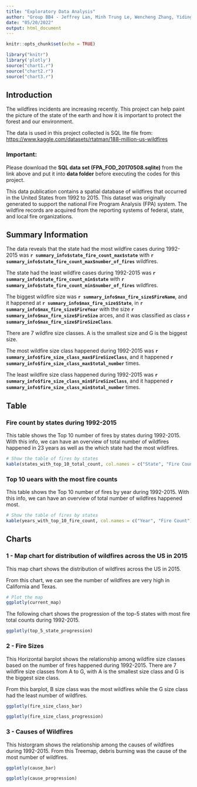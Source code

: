 ```yaml
---
title: "Exploratory Data Analysis"
author: "Group BB4 - Jeffrey Lan, Minh Trung Le, Wencheng Zhang, Yiding Zhang"
date: "05/20/2022"
output: html_document
---
```


```r
knitr::opts_chunk$set(echo = TRUE)
```

```r
library("knitr")
library('plotly')
source("chart1.r")
source("chart2.r")
source("chart3.r")
```

## Introduction

The wildfires incidents are increasing recently. This project can help paint the picture of the state of the earth and how it is important to protect the forest and our environment.

The data is used in this project collected is SQL lite file from: <https://www.kaggle.com/datasets/rtatman/188-million-us-wildfires>

### __Important__: 
Please download the __SQL data set (FPA_FOD_20170508.sqlite)__ from the link above and put it into __data folder__ before executing the codes for this project.

This data publication contains a spatial database of wildfires that occurred in the United States from 1992 to 2015. This dataset was originally generated to support the national Fire Program Analysis (FPA) system. The wildfire records are acquired from the reporting systems of federal, state, and local fire organizations.

## Summary Information

The data reveals that the state had the most wildfire cases during 1992-2015 was __`r summary_info$state_fire_count_max$state`__ with __`r summary_info$state_fire_count_max$number_of_fires`__ wildfires.

The state had the least wildfire cases during 1992-2015 was __`r summary_info$state_fire_count_min$state`__ with __`r summary_info$state_fire_count_min$number_of_fires`__ wildfires.

The biggest wildfire size was __`r summary_info$max_fire_size$FireName`__, and it happened at __`r summary_info$max_fire_size$State`__, in __`r summary_info$max_fire_size$FireYear`__ with the size __`r summary_info$max_fire_size$FireSize`__ arces, and it was classified as class __`r summary_info$max_fire_size$FireSizeClass`__.

There are 7 wildfire size classes. A is the smallest size and G is the biggest size.

The most wildfire size class happened during 1992-2015 was __`r summary_info$fire_size_class_max$FireSizeClass`__, and it happened __`r summary_info$fire_size_class_max$total_number`__ times.

The least wildfire size class happened during 1992-2015 was __`r summary_info$fire_size_class_min$FireSizeClass`__, and it happened __`r summary_info$fire_size_class_min$total_number`__ times.

## Table

### Fire count by states during 1992-2015

This table shows the Top 10 number of fires by states during 1992-2015. With this info, we can have an overview of total number of wildfires happened in 23 years as well as the which state had the most wildfires.

```r
# Show the table of fires by states
kable(states_with_top_10_total_count, col.names = c("State", "Fire Count"))
```
### Top 10 uears with the most fire counts

This table shows the Top 10 number of fires by year during 1992-2015. With this info, we can have an overview of total number of wildfires happened most.

```r
# Show the table of fires by states
kable(years_with_top_10_fire_count, col.names = c("Year", "Fire Count"))
```

## Charts

### 1 - Map chart for distribution of wildfires across the US in 2015

This map chart shows the distribution of wildfires across the US in 2015.

From this chart, we can see the number of wildfires are very high in California and Texas.

```r
# Plot the map
ggplotly(current_map)
```

The following chart shows the progression of the top-5 states with most fire total counts during 1992-2015.

```r
ggplotly(top_5_state_progression)
```

### 2 - Fire Sizes

This Horizontal barplot shows the relationship among wildfire size classes based on the number of fires happened during 1992-2015. There are 7 wildfire size classes from A to G, with A is the smallest size class and G is the biggest size class.

From this barplot, B size class was the most wildfires while the G size class had the least number of wildfires.

```r
ggplotly(fire_size_class_bar)
```

```r
ggplotly(fire_size_class_progression)
```


### 3 - Causes of Wildfires

This historgram shows the relationship among the causes of wildfires during 1992-2015. From this Treemap, debris burning was the cause of the most number of wildfires.

```r
ggplotly(cause_bar)
```

```r
ggplotly(cause_progression)
```

